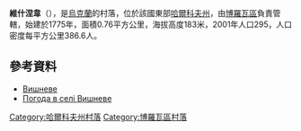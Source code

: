 {{coord|49|24|27|N|37|51|28|E|scale:100000_region:UA|display=title}}

'''維什涅韋'''（{{lang-uk|Вишневе}}），是[[烏克蘭|烏克蘭]]的村落，位於該國東部[[哈爾科夫州|哈爾科夫州]]，由[[博羅瓦區|博羅瓦區]]負責管轄，始建於1775年，面積0.76平方公里，海拔高度183米，2001年人口295，人口密度每平方公里386.6人。

==參考資料==
* [http://gska2.rada.gov.ua/pls/z7502/A005?rdat1=09.01.2009&rf7571=32481 Вишневе]{{dead link|date=2018年4月 |bot=InternetArchiveBot |fix-attempted=yes }}
* [http://weather.in.ua/ua/har'kovskaja/3789 Погода в селі Вишневе] {{Wayback|url=http://weather.in.ua/ua/har'kovskaja/3789 |date=20160323015724 }}

{{DEFAULTSORT:Вишневе}}
[[Category:哈爾科夫州村落|Category:哈爾科夫州村落]]
[[Category:博羅瓦區村落|Category:博羅瓦區村落]]


{{Kharkiv-geo-stub}}